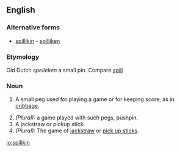 ==English==

===Alternative forms===
* [[spillikin]] - [[spilliken]]

===Etymology===
Old Dutch ''spelleken'' a small pin. Compare [[spill]]

===Noun===
{{en-noun}}

# {{context|cribbage}} A small peg used for playing a game or for keeping score, as in [[cribbage]].
# ''(Plural):'' a game played with such pegs, pushpin.
# A jackstraw or pickup stick.
# ''(Plural):'' The game of [[jackstraw]] or [[pick up sticks]].

[[io:spilikin]]